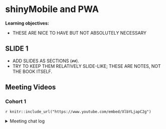 # shinyMobile and PWA

**Learning objectives:**

- THESE ARE NICE TO HAVE BUT NOT ABSOLUTELY NECESSARY

## SLIDE 1

- ADD SLIDES AS SECTIONS (`##`).
- TRY TO KEEP THEM RELATIVELY SLIDE-LIKE; THESE ARE NOTES, NOT THE BOOK ITSELF.

## Meeting Videos

### Cohort 1

`r knitr::include_url("https://www.youtube.com/embed/XlbYLjapC2g")`

<details>
<summary> Meeting chat log </summary>

```
00:04:07	Trevin Flickinger (he/him):	start
00:04:07	Russ Hyde:	begin
00:06:53	James Arthur Shaw:	Sorry I'm late
00:10:48	Russ Hyde:	I found about shinyMobile::preview_mobile() this week
00:17:02	Trevin Flickinger (he/him):	https://web.dev/learn/pwa/
00:37:41	Russ Hyde:	https://github.com/RinteRface/shinyMobile/tree/master/inst/examples/gallery/www
00:50:01	Russ Hyde:	Carry on. I've been video bombed by a 4yo
00:50:08	James Arthur Shaw:	Reacted to "Carry on. I've been ..." with 😂
00:52:16	Trevin Flickinger (he/him):	https://web.dev/learn/pwa/installation/
00:53:05	Trevin Flickinger (he/him):	https://github.com/pedrocoutinhosilva/shiny.pwa
00:54:34	Russ Hyde:	I had a look at tthe workshop mentioned at the bottom of the chapter: https://rencontresr2021.rinterface.com/?panelset1=partie-12#1 . It's interesting, they use an additional tool {truelle} for scaffolding a golem/shinyMobile app
00:57:43	Trevin Flickinger (he/him):	The last two chapters may be short enough to be combined
00:58:37	Russ Hyde:	end
```
</details>

